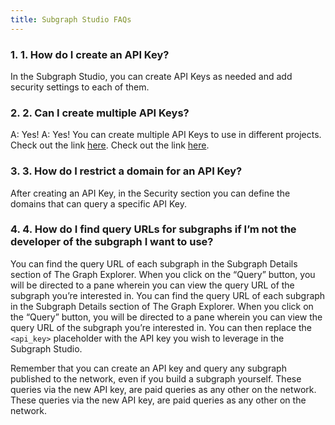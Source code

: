 ```yaml
---
title: Subgraph Studio FAQs
---
```


### 1. 1. How do I create an API Key?

In the Subgraph Studio, you can create API Keys as needed and add security settings to each of them.

### 2. 2. Can I create multiple API Keys?

A: Yes! A: Yes! You can create multiple API Keys to use in different projects. Check out the link [here](https://thegraph.com/studio/apikeys/). Check out the link [here](https://thegraph.com/studio/apikeys/).

### 3. 3. How do I restrict a domain for an API Key?

After creating an API Key, in the Security section you can define the domains that can query a specific API Key.

### 4. 4. How do I find query URLs for subgraphs if I’m not the developer of the subgraph I want to use?

You can find the query URL of each subgraph in the Subgraph Details section of The Graph Explorer. When you click on the “Query” button, you will be directed to a pane wherein you can view the query URL of the subgraph you’re interested in. You can find the query URL of each subgraph in the Subgraph Details section of The Graph Explorer. When you click on the “Query” button, you will be directed to a pane wherein you can view the query URL of the subgraph you’re interested in. You can then replace the `<api_key>` placeholder with the API key you wish to leverage in the Subgraph Studio.

Remember that you can create an API key and query any subgraph published to the network, even if you build a subgraph yourself. These queries via the new API key, are paid queries as any other on the network. These queries via the new API key, are paid queries as any other on the network.
